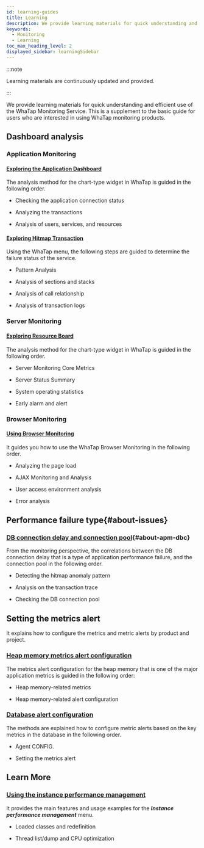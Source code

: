 ```yaml
---
id: learning-guides
title: Learning
description: We provide learning materials for quick understanding and efficient use of the WhaTap Monitoring Service.
keywords:
  - Monitoring
  - Learning
toc_max_heading_level: 2
displayed_sidebar: learningSidebar
---
```


:::note

Learning materials are continuously updated and provided.

:::

We provide learning materials for quick understanding and efficient use of the WhaTap Monitoring Service. This is a supplement to the basic guide for users who are interested in using WhaTap monitoring products. 

## Dashboard analysis

### Application Monitoring

#### [Exploring the Application Dashboard](best-practice-guides/about-apm-dashboard)

The analysis method for the chart-type widget in WhaTap <Cmdname sid="application_dashboard" className="uitext" /> is guided in the following order.

- Checking the application connection status

- Analyzing the transactions

- Analysis of users, services, and resources

#### [Exploring Hitmap Transaction](best-practice-guides/about-apm-hitmap-class)

Using the WhaTap <Cmdname sid="hitmap_transaction" className="uitext" /> menu, the following steps are guided to determine the failure status of the service.

- Pattern Analysis

- Analysis of sections and stacks

- Analysis of call relationship

- Analysis of transaction logs

### Server Monitoring

#### [Exploring Resource Board](best-practice-guides/about-server-dashboard)

The analysis method for the chart-type widget in WhaTap <Cmdname sid="sms_resource_board" className="uitext" /> is guided in the following order.

- Server Monitoring Core Metrics

- Server Status Summary

- System operating statistics

- Early alarm and alert

### Browser Monitoring

#### [Using Browser Monitoring](best-practice-guides/using-browser-monitoring)

It guides you how to use the WhaTap Browser Monitoring in the following order.

- Analyzing the page load

- AJAX Monitoring and Analysis

- User access environment analysis

- Error analysis

## Performance failure type{#about-issues}

### [DB connection delay and connection pool](best-practice-guides/about-apm-dbc){#about-apm-dbc}

From the monitoring perspective, the correlations between the DB connection delay that is a type of application performance failure, and the connection pool in the following order.

- Detecting the hitmap anomaly pattern

- Analysis on the transaction trace

- Checking the DB connection pool

## Setting the metrics alert

It explains how to configure the metrics and metric alerts by product and project.

### [Heap memory metrics alert configuration](best-practice-guides/about-apm-heap-memory)

The metrics alert configuration for the heap memory that is one of the major application metrics is guided in the following order:

- Heap memory-related metrics

- Heap memory-related alert configuration 

### [Database alert configuration](best-practice-guides/set-db-metric-warning-notice)

The methods are explained how to configure metric alerts based on the key metrics in the database in the following order.

- Agent CONFIG.

- Setting the metrics alert

## Learn More

### [Using the instance performance management](best-pracice-guides/about-instance-performance-analysis)

It provides the main features and usage examples for the **_Instance performance management_** menu. 

- Loaded classes and redefinition

- Thread list/dump and CPU optimization
